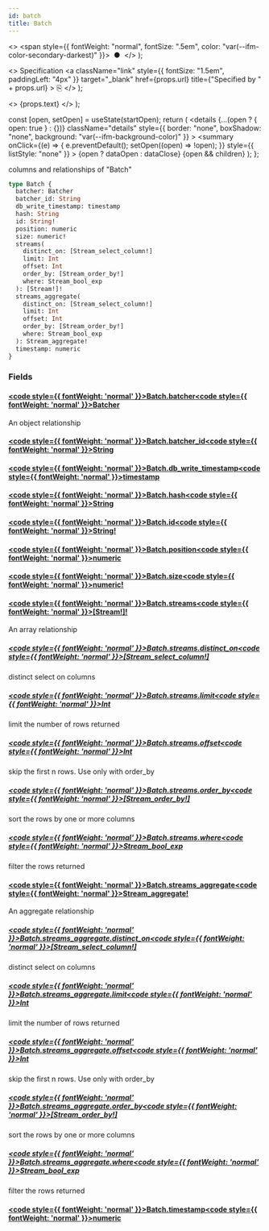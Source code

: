 ```yaml
---
id: batch
title: Batch
---
```


<head>
  <meta content="noindex" name="robots" />
  <meta charset="utf-8" />
</head>

  <>
    <span style={{ fontWeight: "normal", fontSize: ".5em", color: "var(--ifm-color-secondary-darkest)" }}>
      &nbsp;●&nbsp;
    </span>
  </>
);

  <>
    Specification
    <a
      className="link"
      style={{ fontSize: "1.5em", paddingLeft: "4px" }}
      target="_blank"
      href={props.url}
      title={"Specified by " + props.url}
    >
      ⎘
    </a>
  </>
);

  <>
    <span className={props.class}>{props.text}</span>
  </>
);


  const [open, setOpen] = useState(startOpen);
  return (
    <details
      {...(open ? { open: true } : {})}
      className="details"
      style={{ border: "none", boxShadow: "none", background: "var(--ifm-background-color)" }}
    >
      <summary
        onClick={(e) => {
          e.preventDefault();
          setOpen((open) => !open);
        }}
        style={{ listStyle: "none" }}
      >
        {open ? dataOpen : dataClose}
      </summary>
      {open && children}
    </details>
  );
};

columns and relationships of "Batch"

```graphql
type Batch {
  batcher: Batcher
  batcher_id: String
  db_write_timestamp: timestamp
  hash: String
  id: String!
  position: numeric
  size: numeric!
  streams(
    distinct_on: [Stream_select_column!]
    limit: Int
    offset: Int
    order_by: [Stream_order_by!]
    where: Stream_bool_exp
  ): [Stream!]!
  streams_aggregate(
    distinct_on: [Stream_select_column!]
    limit: Int
    offset: Int
    order_by: [Stream_order_by!]
    where: Stream_bool_exp
  ): Stream_aggregate!
  timestamp: numeric
}
```

### Fields

#### [<code style={{ fontWeight: 'normal' }}>Batch.<b>batcher</b></code>](#)<Bullet />[<code style={{ fontWeight: 'normal' }}><b>Batcher</b></code>](/docs/api/flow/graphql/envio/objects/batcher.mdx) <Badge class="badge badge--secondary " text="object"/>

An object relationship

#### [<code style={{ fontWeight: 'normal' }}>Batch.<b>batcher_id</b></code>](#)<Bullet />[<code style={{ fontWeight: 'normal' }}><b>String</b></code>](/docs/api/flow/graphql/envio/scalars/string.mdx) <Badge class="badge badge--secondary " text="scalar"/>

#### [<code style={{ fontWeight: 'normal' }}>Batch.<b>db_write_timestamp</b></code>](#)<Bullet />[<code style={{ fontWeight: 'normal' }}><b>timestamp</b></code>](/docs/api/flow/graphql/envio/scalars/timestamp.mdx) <Badge class="badge badge--secondary " text="scalar"/>

#### [<code style={{ fontWeight: 'normal' }}>Batch.<b>hash</b></code>](#)<Bullet />[<code style={{ fontWeight: 'normal' }}><b>String</b></code>](/docs/api/flow/graphql/envio/scalars/string.mdx) <Badge class="badge badge--secondary " text="scalar"/>

#### [<code style={{ fontWeight: 'normal' }}>Batch.<b>id</b></code>](#)<Bullet />[<code style={{ fontWeight: 'normal' }}><b>String!</b></code>](/docs/api/flow/graphql/envio/scalars/string.mdx) <Badge class="badge badge--secondary badge--non_null" text="non-null"/> <Badge class="badge badge--secondary " text="scalar"/>

#### [<code style={{ fontWeight: 'normal' }}>Batch.<b>position</b></code>](#)<Bullet />[<code style={{ fontWeight: 'normal' }}><b>numeric</b></code>](/docs/api/flow/graphql/envio/scalars/numeric.mdx) <Badge class="badge badge--secondary " text="scalar"/>

#### [<code style={{ fontWeight: 'normal' }}>Batch.<b>size</b></code>](#)<Bullet />[<code style={{ fontWeight: 'normal' }}><b>numeric!</b></code>](/docs/api/flow/graphql/envio/scalars/numeric.mdx) <Badge class="badge badge--secondary badge--non_null" text="non-null"/> <Badge class="badge badge--secondary " text="scalar"/>

#### [<code style={{ fontWeight: 'normal' }}>Batch.<b>streams</b></code>](#)<Bullet />[<code style={{ fontWeight: 'normal' }}><b>[Stream!]!</b></code>](/docs/api/flow/graphql/envio/objects/stream.mdx) <Badge class="badge badge--secondary badge--non_null" text="non-null"/> <Badge class="badge badge--secondary " text="object"/>

An array relationship

##### [<code style={{ fontWeight: 'normal' }}>Batch.streams.<b>distinct_on</b></code>](#)<Bullet />[<code style={{ fontWeight: 'normal' }}><b>[Stream_select_column!]</b></code>](/docs/api/flow/graphql/envio/enums/stream-select-column.mdx) <Badge class="badge badge--secondary " text="list"/> <Badge class="badge badge--secondary " text="enum"/>

distinct select on columns

##### [<code style={{ fontWeight: 'normal' }}>Batch.streams.<b>limit</b></code>](#)<Bullet />[<code style={{ fontWeight: 'normal' }}><b>Int</b></code>](/docs/api/flow/graphql/envio/scalars/int.mdx) <Badge class="badge badge--secondary " text="scalar"/>

limit the number of rows returned

##### [<code style={{ fontWeight: 'normal' }}>Batch.streams.<b>offset</b></code>](#)<Bullet />[<code style={{ fontWeight: 'normal' }}><b>Int</b></code>](/docs/api/flow/graphql/envio/scalars/int.mdx) <Badge class="badge badge--secondary " text="scalar"/>

skip the first n rows. Use only with order_by

##### [<code style={{ fontWeight: 'normal' }}>Batch.streams.<b>order_by</b></code>](#)<Bullet />[<code style={{ fontWeight: 'normal' }}><b>[Stream_order_by!]</b></code>](/docs/api/flow/graphql/envio/inputs/stream-order-by.mdx) <Badge class="badge badge--secondary " text="list"/> <Badge class="badge badge--secondary " text="input"/>

sort the rows by one or more columns

##### [<code style={{ fontWeight: 'normal' }}>Batch.streams.<b>where</b></code>](#)<Bullet />[<code style={{ fontWeight: 'normal' }}><b>Stream_bool_exp</b></code>](/docs/api/flow/graphql/envio/inputs/stream-bool-exp.mdx) <Badge class="badge badge--secondary " text="input"/>

filter the rows returned

#### [<code style={{ fontWeight: 'normal' }}>Batch.<b>streams_aggregate</b></code>](#)<Bullet />[<code style={{ fontWeight: 'normal' }}><b>Stream_aggregate!</b></code>](/docs/api/flow/graphql/envio/objects/stream-aggregate.mdx) <Badge class="badge badge--secondary badge--non_null" text="non-null"/> <Badge class="badge badge--secondary " text="object"/>

An aggregate relationship

##### [<code style={{ fontWeight: 'normal' }}>Batch.streams_aggregate.<b>distinct_on</b></code>](#)<Bullet />[<code style={{ fontWeight: 'normal' }}><b>[Stream_select_column!]</b></code>](/docs/api/flow/graphql/envio/enums/stream-select-column.mdx) <Badge class="badge badge--secondary " text="list"/> <Badge class="badge badge--secondary " text="enum"/>

distinct select on columns

##### [<code style={{ fontWeight: 'normal' }}>Batch.streams_aggregate.<b>limit</b></code>](#)<Bullet />[<code style={{ fontWeight: 'normal' }}><b>Int</b></code>](/docs/api/flow/graphql/envio/scalars/int.mdx) <Badge class="badge badge--secondary " text="scalar"/>

limit the number of rows returned

##### [<code style={{ fontWeight: 'normal' }}>Batch.streams_aggregate.<b>offset</b></code>](#)<Bullet />[<code style={{ fontWeight: 'normal' }}><b>Int</b></code>](/docs/api/flow/graphql/envio/scalars/int.mdx) <Badge class="badge badge--secondary " text="scalar"/>

skip the first n rows. Use only with order_by

##### [<code style={{ fontWeight: 'normal' }}>Batch.streams_aggregate.<b>order_by</b></code>](#)<Bullet />[<code style={{ fontWeight: 'normal' }}><b>[Stream_order_by!]</b></code>](/docs/api/flow/graphql/envio/inputs/stream-order-by.mdx) <Badge class="badge badge--secondary " text="list"/> <Badge class="badge badge--secondary " text="input"/>

sort the rows by one or more columns

##### [<code style={{ fontWeight: 'normal' }}>Batch.streams_aggregate.<b>where</b></code>](#)<Bullet />[<code style={{ fontWeight: 'normal' }}><b>Stream_bool_exp</b></code>](/docs/api/flow/graphql/envio/inputs/stream-bool-exp.mdx) <Badge class="badge badge--secondary " text="input"/>

filter the rows returned

#### [<code style={{ fontWeight: 'normal' }}>Batch.<b>timestamp</b></code>](#)<Bullet />[<code style={{ fontWeight: 'normal' }}><b>numeric</b></code>](/docs/api/flow/graphql/envio/scalars/numeric.mdx) <Badge class="badge badge--secondary " text="scalar"/>

